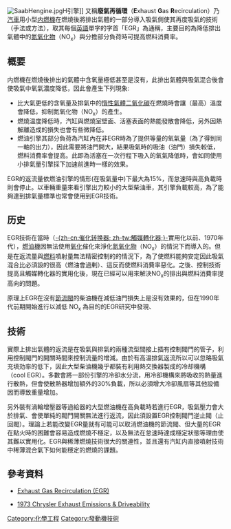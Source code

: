 [[Image:SaabHengine.jpg|thumb]]H引擎]]
又稱'''廢氣再循環'''（'''E'''xhaust '''G'''as '''R'''ecirculation）乃[[汽車|汽車]]用小型[[内燃機|内燃機]]在燃燒後將排出氣體的一部分導入吸氣側使其再度吸氣的技術（手法或方法），取其每個[[英語|英語]]單字的字首「EGR」為通稱，主要目的為降低排出氣體中的[[氮氧化物|氮氧化物]]（NO<sub>x</sub>）與分擔部分負荷時可提高燃料消費率。

== 概要 ==
内燃機在燃燒後排出的氣體中含氧量極低甚至是沒有，此排出氣體與吸氣混合後會使吸氣中氧氣濃度降低，因此會產生下列現象:
* 比大氣更低的含氧量及排氣中的[[不活性氣體|惰性氣體]][[二氧化碳|二氧化碳]]在燃燒時會讓（最高）溫度會降低，抑制氮氧化物（NO<sub>x</sub>）的產生。
* 燃燒温度降低時，汽缸與燃燒室壁面、活塞表面的熱能發散會降低，另外因熱解離造成的損失也會有些微降低。
* 燃油引擎其部分負荷為汽缸內在非EGR時為了提供等量的氧氣量（為了得到同一軸的出力），因此需要將油門開大，結果吸氣時的吸油（油門）損失較低，燃料消費率會提高。此即為活塞在一次行程下吸入的氧氣降低時，會如同使用小排氣量引擎採下加速前進時一樣的效果。

EGR的返流量依燃油引擎的情形(在吸氣量中)下最大為15%，而怠速時與高負載時則會停止。以車輛重量來看引擎出力較小的大型柴油車，其引擎負載較高，為了能夠達到排氣量標準也常會使用到EGR技術。

== 历史 ==
EGR技術在當時（[[觸媒轉化器|-{zh-cn:催化转换器; zh-tw:觸媒轉化器;}-]]實用化以前、1970年代），[[内燃机|燃油機]]因無法使用[[氧化|氧化]]催化來淨化[[氮氧化物|氮氧化物]]（NO<sub>x</sub>）的情況下而導入的。但是在返流量與[[燃料|燃料]]噴射量無法精密控制的的情況下，為了使燃料能夠安定因此吸氣混合比必須設的很高（燃油會過剰）、這反而使燃料消費率惡化。之後、控制技術提高且觸媒轉化器的實用化後，現在已經可以用來解決NO<sub>x</sub>的排出與燃料消費率提高向的問題。

原理上EGR在沒有[[節流閥|節流閥]]的柴油機在減低油門損失上是沒有效果的，但在1990年代前期開始進行以減低 NO<sub>x</sub> 為目的的EGR研究中發現、

== 技術 ==
實際上排出氣體的返流是在吸氣與排氣的兩種流型間接上插有控制閥門的管子，利用控制閥門的開關時間來控制流量的增減。由於有高温排氣返流所以可以忽略吸氣充填効率的低下，因此大型柴油機幾乎都裝有利用熱交換器製成的冷却機構（cool EGR）。多數會將一部份引擎的冷卻水分流，用冷卻機構來將吸收的熱量進行散熱，但會使散熱器增加額外的30%負載，所以必須增大冷卻風扇等其他設備因而導致重量增加。

另外裝有渦輪增壓器等過給器的大型燃油機在高負載時若進行EGR，吸氣壓力會大於排氣、會使單純的閥門開關無法進行返流，因此須設置EGR控制閥門逆止閥（止回閥）。理論上若能改變EGR量就有可能可以取消燃油機的節流閥、但大量的EGR在點火時的困難會容易造成燃燒不穩定，以及無法在怠速時達成穩定狀態等理由使其難以實用化。EGR與稀薄燃燒技術很大的關連性，並且還有汽缸内直接噴射技術中稀薄混合氣下如何能穩定的燃燒的課題。

== 參考資料 ==
* {{en}}[http://www.aa1car.com/library/egr.htm Exhaust Gas Recirculation (EGR)] {{Wayback|url=http://www.aa1car.com/library/egr.htm |date=20200708175721 }}
* {{en}}[http://www.imperialclub.com/Repair/Lit/Master/308/cover.htm 1973 Chrysler Exhaust Emissions & Driveability] {{Wayback|url=http://www.imperialclub.com/Repair/Lit/Master/308/cover.htm |date=20201114053739 }}
{{reflist}}

{{零件與附件}}
[[Category:化學工程|Category:化學工程]]
[[Category:發動機技術|Category:發動機技術]]